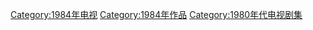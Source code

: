 {{cat year nav
| year = 1984
| cat = 電視劇集
| sortkey = 電視劇集
| article = 電視劇
| in = 
}}

[[Category:1984年电视|Category:1984年电视]]
[[Category:1984年作品|Category:1984年作品]]
[[Category:1980年代电视剧集|Category:1980年代电视剧集]]